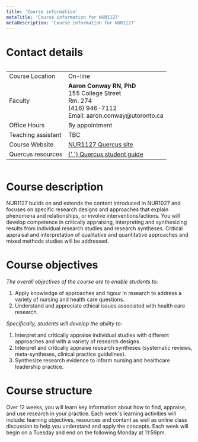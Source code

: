 ```yaml
---
title: 'Course information'
metaTitle: 'Course information for NUR1127'
metaDescription: 'Course information for NUR1127'
---
```


# Contact details

<div style="overflow-x:auto;">
  <table>
    <tr>
      <td>Course Location</td>
      <td>On-line</td>
    </tr>
    <tr>
      <td>Faculty</td>
      <td>
        <b>Aaron Conway RN, PhD</b>
        <br />
        155 College Street
        <br />
        Rm. 274
        <br />
        (416) 946-7112 <br /> Email: aaron.conway@utoronto.ca
      </td>
    </tr>
    <tr>
      <td>Office Hours</td>
      <td>By appointment</td>
    </tr>
    <tr>
      <td>Teaching assistant</td>
      <td>
        TBC
      </td>
    </tr>
    <tr>
      <td>Course Website</td>
      <td>
        <a href="https://q.utoronto.ca/courses/201160/" target="_blank">
          NUR1127 Quercus site
        </a>
      </td>
    </tr>
    <tr>
      <td>Quercus resources</td>
      <td>
        <a href="https://q.utoronto.ca/courses/46670" target="_blank">
          {' '}
          Quercus student guide
        </a>
      </td>
    </tr>
  </table>
</div>

# Course description

NUR1127 builds on and extends the content introduced in NUR1027 and focuses on specific research designs and approaches that explain phenomena and relationships, or involve interventions/actions. You will develop competence in critically appraising, interpreting and synthesizing results from individual research studies and research syntheses. Critical appraisal and interpretation of qualitative and quantitative approaches and mixed methods studies will be addressed.

# Course objectives

_The overall objectives of the course are to enable students to:_

1. Apply knowledge of approaches and rigour in research to address a variety of nursing and health care questions.
1. Understand and appreciate ethical issues associated with health care research.

_Specifically, students will develop the ability to:_

1. Interpret and critically appraise individual studies with different approaches and with a variety of research designs.
1. Interpret and critically appraise research syntheses (systematic reviews, meta-syntheses, clinical practice guidelines).
1. Synthesize research evidence to inform nursing and healthcare leadership practice.

# Course structure

Over 12 weeks, you will learn key information about how to find, appraise, and use research in your practice. Each week's learning activities will include: learning objectives, resources and content as well as online class discussion to help you understand and apply the concepts. Each week will begin on a Tuesday and end on the following Monday at 11:59pm.
